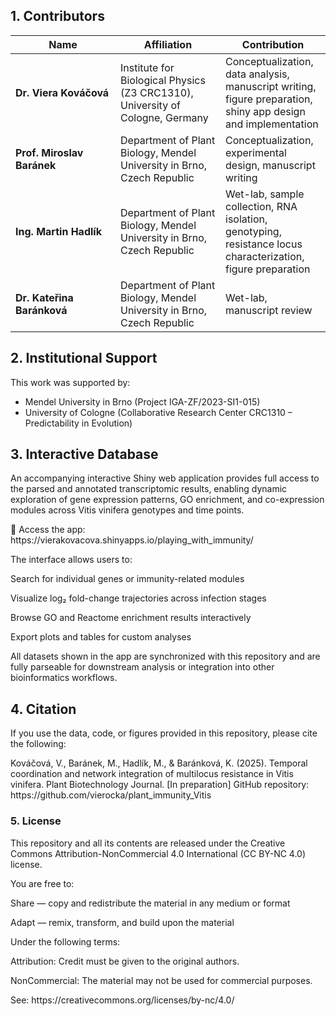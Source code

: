 ## 1. Contributors

| Name | Affiliation | Contribution |
|----|----|----|
| **Dr. Viera Kováčová** | Institute for Biological Physics (Z3 CRC1310), University of Cologne, Germany | Conceptualization, data analysis, manuscript writing, figure preparation, shiny app design and implementation |
| **Prof. Miroslav Baránek** | Department of Plant Biology, Mendel University in Brno, Czech Republic | Conceptualization, experimental design, manuscript writing |
| **Ing. Martin Hadlík** | Department of Plant Biology, Mendel University in Brno, Czech Republic | Wet-lab, sample collection, RNA isolation, genotyping, resistance locus characterization, figure preparation |
| **Dr. Kateřina Baránková** | Department of Plant Biology, Mendel University in Brno, Czech Republic | Wet-lab, manuscript review |

## 2. Institutional Support

This work was supported by:

-   Mendel University in Brno (Project IGA-ZF/2023-SI1-015)
-   University of Cologne (Collaborative Research Center CRC1310 – Predictability in Evolution)

## 3. Interactive Database

An accompanying interactive Shiny web application provides full access to the parsed and annotated transcriptomic results, enabling dynamic exploration of gene expression patterns, GO enrichment, and co-expression modules across Vitis vinifera genotypes and time points.

🔗 Access the app: https://vierakovacova.shinyapps.io/playing_with_immunity/

The interface allows users to:

Search for individual genes or immunity-related modules

Visualize log₂ fold-change trajectories across infection stages

Browse GO and Reactome enrichment results interactively

Export plots and tables for custom analyses

All datasets shown in the app are synchronized with this repository and are fully parseable for downstream analysis or integration into other bioinformatics workflows.

## 4. Citation

If you use the data, code, or figures provided in this repository, please cite the following:

Kováčová, V., Baránek, M., Hadlík, M., & Baránková, K. (2025). Temporal coordination and network integration of multilocus resistance in Vitis vinifera. Plant Biotechnology Journal. \[In preparation\] GitHub repository: https://github.com/vierocka/plant_immunity_Vitis

### 5. License

This repository and all its contents are released under the Creative Commons Attribution-NonCommercial 4.0 International (CC BY-NC 4.0) license.

You are free to:

Share — copy and redistribute the material in any medium or format

Adapt — remix, transform, and build upon the material

Under the following terms:

Attribution: Credit must be given to the original authors.

NonCommercial: The material may not be used for commercial purposes.

See: https://creativecommons.org/licenses/by-nc/4.0/
